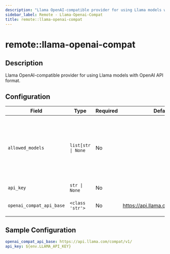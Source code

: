 ```yaml
---
description: "Llama OpenAI-compatible provider for using Llama models with OpenAI API format."
sidebar_label: Remote - Llama-Openai-Compat
title: remote::llama-openai-compat
---
```


# remote::llama-openai-compat

## Description

Llama OpenAI-compatible provider for using Llama models with OpenAI API format.

## Configuration

| Field | Type | Required | Default | Description |
|-------|------|----------|---------|-------------|
| `allowed_models` | `list[str \| None` | No |  | List of models that should be registered with the model registry. If None, all models are allowed. |
| `api_key` | `str \| None` | No |  | The Llama API key |
| `openai_compat_api_base` | `<class 'str'>` | No | https://api.llama.com/compat/v1/ | The URL for the Llama API server |

## Sample Configuration

```yaml
openai_compat_api_base: https://api.llama.com/compat/v1/
api_key: ${env.LLAMA_API_KEY}
```
